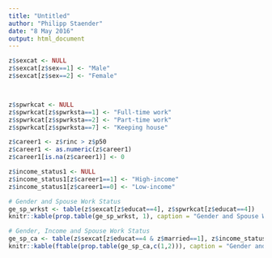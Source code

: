 ```yaml
---
title: "Untitled"
author: "Philipp Staender"
date: "8 May 2016"
output: html_document
---
```


```r


z$sexcat <- NULL
z$sexcat[z$sex==1] <- "Male"
z$sexcat[z$sex==2] <- "Female"



z$spwrkcat <- NULL
z$spwrkcat[z$spwrksta==1] <- "Full-time work"
z$spwrkcat[z$spwrksta==2] <- "Part-time work"
z$spwrkcat[z$spwrksta==7] <- "Keeping house"

z$career1 <- z$rinc > z$p50
z$career1 <- as.numeric(z$career1)
z$career1[is.na(z$career1)] <- 0 

z$income_status1 <- NULL
z$income_status1[z$career1==1] <- "High-income"
z$income_status1[z$career1==0] <- "Low-income"

# Gender and Spouse Work Status
ge_sp_wrkst <- table(z$sexcat[z$educat==4], z$spwrkcat[z$educat==4])
knitr::kable(prop.table(ge_sp_wrkst, 1), caption = "Gender and Spouse Work Status",digits = 2)
```

```r
# Gender, Income and Spouse Work Status
ge_sp_ca <- table(z$sexcat[z$educat==4 & z$married==1], z$income_status1[z$educat==4 & z$married==1], z$spwrkcat[z$educat==4 & z$married==1]) 
knitr::kable(ftable(prop.table(ge_sp_ca,c(1,2))), caption = "Gender and Spouse Work Status",digits = 2)
```

\begin{table}[]
\centering
\caption{Gender, income (p50) and spouse work status (row percentages)}
\label{my-label}
\begin{tabular}{llllll}
\hline
       &             & Full-time & Part-time & Keeping house & n    \\ \hline
Female & High-income & 92.45     & 4.15      & 3.4           & 265  \\
       & Low-income  & 95.62     & 0.99      & 3.39          & 1713 \\
Male   & High-income & 42.28     & 33.56     & 24.16         & 745  \\
       & Low-income  & 54.86     & 25.06     & 20.08         & 1285 \\ \hline
\end{tabular}
\end{table}

\begin{table}[]
\centering
\caption{Gender, income (p25) and spouse work status (row percentages)}
\label{my-label}
\begin{tabular}{llllll}
\hline
       &             & Full-time & Part-time & Keeping house & n    \\ \hline
Female & High-income & 94.1      & 3.04      & 2.86          & 559  \\
       & Low-income  & 95.63     & 0.78      & 3.59          & 1419 \\
Male   & High-income & 47.71     & 28.98     & 23.31         & 1201 \\
       & Low-income  & 53.92     & 27.02     & 19.06         & 829  \\ \hline
\end{tabular}
\end{table}

\begin{table}[]
\centering
\caption{Gender, income (p25) and spouse work status (row percentages)}
\label{my-label}
\begin{tabular}{lllll}
\hline
       &             & Full-time & Part-time & Keeping house & n    \\ \hline
Female & High-income & 94.1      & 3.04      & 2.86          & 559  \\
       & Low-income  & 95.63     & 0.78      & 3.59          & 1419 \\
Male   & High-income & 47.71     & 28.98     & 23.31         & 1201 \\
       & Low-income  & 53.92     & 27.02     & 19.06         & 829  \\ \hline
\end{tabular}
\end{table}